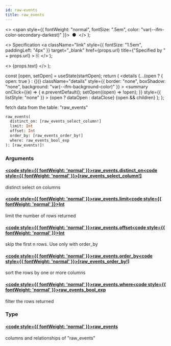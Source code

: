 ```yaml
---
id: raw-events
title: raw_events
---
```


<head>
  <meta content="noindex" name="robots" />
  <meta charset="utf-8" />
</head>

  <>
    <span style={{ fontWeight: "normal", fontSize: ".5em", color: "var(--ifm-color-secondary-darkest)" }}>
      &nbsp;●&nbsp;
    </span>
  </>
);

  <>
    Specification
    <a
      className="link"
      style={{ fontSize: "1.5em", paddingLeft: "4px" }}
      target="_blank"
      href={props.url}
      title={"Specified by " + props.url}
    >
      ⎘
    </a>
  </>
);

  <>
    <span className={props.class}>{props.text}</span>
  </>
);


  const [open, setOpen] = useState(startOpen);
  return (
    <details
      {...(open ? { open: true } : {})}
      className="details"
      style={{ border: "none", boxShadow: "none", background: "var(--ifm-background-color)" }}
    >
      <summary
        onClick={(e) => {
          e.preventDefault();
          setOpen((open) => !open);
        }}
        style={{ listStyle: "none" }}
      >
        {open ? dataOpen : dataClose}
      </summary>
      {open && children}
    </details>
  );
};

fetch data from the table: "raw_events"

```graphql
raw_events(
  distinct_on: [raw_events_select_column!]
  limit: Int
  offset: Int
  order_by: [raw_events_order_by!]
  where: raw_events_bool_exp
): [raw_events!]!
```

### Arguments

#### [<code style={{ fontWeight: 'normal' }}>raw_events.<b>distinct_on</b></code>](#)<Bullet />[<code style={{ fontWeight: 'normal' }}><b>[raw_events_select_column!]</b></code>](/docs/api/lockup/graphql/envio/enums/raw-events-select-column.mdx) <Badge class="badge badge--secondary " text="list"/> <Badge class="badge badge--secondary " text="enum"/>

distinct select on columns

#### [<code style={{ fontWeight: 'normal' }}>raw_events.<b>limit</b></code>](#)<Bullet />[<code style={{ fontWeight: 'normal' }}><b>Int</b></code>](/docs/api/lockup/graphql/envio/scalars/int.mdx) <Badge class="badge badge--secondary " text="scalar"/>

limit the number of rows returned

#### [<code style={{ fontWeight: 'normal' }}>raw_events.<b>offset</b></code>](#)<Bullet />[<code style={{ fontWeight: 'normal' }}><b>Int</b></code>](/docs/api/lockup/graphql/envio/scalars/int.mdx) <Badge class="badge badge--secondary " text="scalar"/>

skip the first n rows. Use only with order_by

#### [<code style={{ fontWeight: 'normal' }}>raw_events.<b>order_by</b></code>](#)<Bullet />[<code style={{ fontWeight: 'normal' }}><b>[raw_events_order_by!]</b></code>](/docs/api/lockup/graphql/envio/inputs/raw-events-order-by.mdx) <Badge class="badge badge--secondary " text="list"/> <Badge class="badge badge--secondary " text="input"/>

sort the rows by one or more columns

#### [<code style={{ fontWeight: 'normal' }}>raw_events.<b>where</b></code>](#)<Bullet />[<code style={{ fontWeight: 'normal' }}><b>raw_events_bool_exp</b></code>](/docs/api/lockup/graphql/envio/inputs/raw-events-bool-exp.mdx) <Badge class="badge badge--secondary " text="input"/>

filter the rows returned

### Type

#### [<code style={{ fontWeight: 'normal' }}><b>raw_events</b></code>](/docs/api/lockup/graphql/envio/objects/raw-events.mdx) <Badge class="badge badge--secondary " text="object"/>

columns and relationships of "raw_events"
